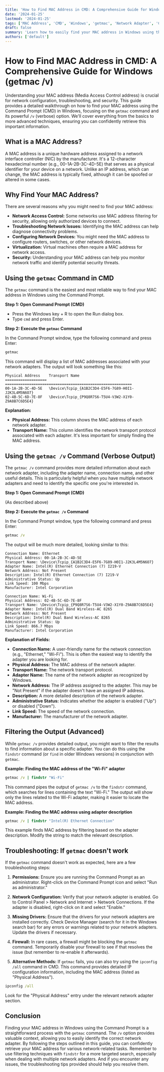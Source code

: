 ```yaml
---
title: 'How to Find MAC Address in CMD: A Comprehensive Guide for Windows (getmac /v)'
date: '2024-01-25'
lastmod: '2024-01-25'
tags: ['MAC Address', 'CMD', 'Windows', 'getmac', 'Network Adapter', 'Command Prompt', 'Troubleshooting', 'IP Configuration']
draft: false
summary: 'Learn how to easily find your MAC address in Windows using the Command Prompt (CMD) with the `getmac` command and its various options like `/v` for verbose output. This guide covers everything from basic usage to advanced techniques for identifying network adapters and troubleshooting network issues.'
authors: ['default']
---
```


# How to Find MAC Address in CMD: A Comprehensive Guide for Windows (getmac /v)

Understanding your MAC address (Media Access Control address) is crucial for network configuration, troubleshooting, and security.  This guide provides a detailed walkthrough on how to find your MAC address using the Command Prompt (CMD) in Windows, focusing on the `getmac` command and its powerful `/v` (verbose) option.  We'll cover everything from the basics to more advanced techniques, ensuring you can confidently retrieve this important information.

## What is a MAC Address?

A MAC address is a unique hardware address assigned to a network interface controller (NIC) by the manufacturer. It's a 12-character hexadecimal number (e.g., 00-1A-2B-3C-4D-5E) that serves as a physical identifier for your device on a network.  Unlike an IP address, which can change, the MAC address is typically fixed, although it can be spoofed or altered in some cases.

## Why Find Your MAC Address?

There are several reasons why you might need to find your MAC address:

*   **Network Access Control:**  Some networks use MAC address filtering for security, allowing only authorized devices to connect.
*   **Troubleshooting Network Issues:** Identifying the MAC address can help diagnose connectivity problems.
*   **Configuring Network Devices:** You might need the MAC address to configure routers, switches, or other network devices.
*   **Virtualization:**  Virtual machines often require a MAC address for network access.
*   **Security:**  Understanding your MAC address can help you monitor network traffic and identify potential security threats.

## Using the `getmac` Command in CMD

The `getmac` command is the easiest and most reliable way to find your MAC address in Windows using the Command Prompt.

**Step 1: Open Command Prompt (CMD)**

*   Press the Windows key + R to open the Run dialog box.
*   Type `cmd` and press Enter.

**Step 2: Execute the `getmac` Command**

In the Command Prompt window, type the following command and press Enter:

```cmd
getmac
```

This command will display a list of MAC addresses associated with your network adapters. The output will look something like this:

```
Physical Address    Transport Name
=================== ==========================================================
00-1A-2B-3C-4D-5E   \Device\Tcpip_{A1B2C3D4-E5F6-7G89-H0I1-J2K3L4M5N6O7}
02-4B-5C-6D-7E-8F   \Device\Tcpip_{P9Q8R7S6-T5U4-V3W2-X1Y0-Z9A8B7C6D5E4}
```

**Explanation:**

*   **Physical Address:** This column shows the MAC address of each network adapter.
*   **Transport Name:** This column identifies the network transport protocol associated with each adapter. It's less important for simply finding the MAC address.

## Using the `getmac /v` Command (Verbose Output)

The `getmac /v` command provides more detailed information about each network adapter, including the adapter name, connection name, and other useful details. This is particularly helpful when you have multiple network adapters and need to identify the specific one you're interested in.

**Step 1: Open Command Prompt (CMD)**

(As described above)

**Step 2: Execute the `getmac /v` Command**

In the Command Prompt window, type the following command and press Enter:

```cmd
getmac /v
```

The output will be much more detailed, looking similar to this:

```
Connection Name: Ethernet
Physical Address: 00-1A-2B-3C-4D-5E
Transport Name: \Device\Tcpip_{A1B2C3D4-E5F6-7G89-H0I1-J2K3L4M5N6O7}
Adapter Name: Intel(R) Ethernet Connection (7) I219-V
Network Address: Not Present
Description: Intel(R) Ethernet Connection (7) I219-V
Administrative Status: Up
Link Speed: 100 Mbps
Manufacturer: Intel Corporation

Connection Name: Wi-Fi
Physical Address: 02-4B-5C-6D-7E-8F
Transport Name: \Device\Tcpip_{P9Q8R7S6-T5U4-V3W2-X1Y0-Z9A8B7C6D5E4}
Adapter Name: Intel(R) Dual Band Wireless-AC 8265
Network Address: Not Present
Description: Intel(R) Dual Band Wireless-AC 8265
Administrative Status: Up
Link Speed: 866.7 Mbps
Manufacturer: Intel Corporation
```

**Explanation of Fields:**

*   **Connection Name:**  A user-friendly name for the network connection (e.g., "Ethernet," "Wi-Fi").  This is often the easiest way to identify the adapter you are looking for.
*   **Physical Address:** The MAC address of the network adapter.
*   **Transport Name:** The network transport protocol.
*   **Adapter Name:** The name of the network adapter as recognized by Windows.
*   **Network Address:**  The IP address assigned to the adapter.  This may be "Not Present" if the adapter doesn't have an assigned IP address.
*   **Description:**  A more detailed description of the network adapter.
*   **Administrative Status:**  Indicates whether the adapter is enabled ("Up") or disabled ("Down").
*   **Link Speed:** The speed of the network connection.
*   **Manufacturer:** The manufacturer of the network adapter.

##  Filtering the Output (Advanced)

While `getmac /v` provides detailed output, you might want to filter the results to find information about a specific adapter. You can do this using the `findstr` command (or `find` in older Windows versions) in conjunction with `getmac`.

**Example: Finding the MAC address of the "Wi-Fi" adapter**

```cmd
getmac /v | findstr "Wi-Fi"
```

This command pipes the output of `getmac /v` to the `findstr` command, which searches for lines containing the text "Wi-Fi." The output will show only the lines related to the Wi-Fi adapter, making it easier to locate the MAC address.

**Example:  Finding the MAC address using adapter description**

```cmd
getmac /v | findstr "Intel(R) Ethernet Connection"
```

This example finds MAC address by filtering based on the adapter description. Modify the string to match the relevant description.

## Troubleshooting: If `getmac` doesn't work

If the `getmac` command doesn't work as expected, here are a few troubleshooting steps:

1.  **Permissions:** Ensure you are running the Command Prompt as an administrator.  Right-click on the Command Prompt icon and select "Run as administrator."

2.  **Network Configuration:** Verify that your network adapter is enabled.  Go to Control Panel > Network and Internet > Network Connections. If the adapter is disabled, right-click on it and select "Enable."

3.  **Missing Drivers:**  Ensure that the drivers for your network adapters are installed correctly.  Check Device Manager (search for it in the Windows search bar) for any errors or warnings related to your network adapters.  Update the drivers if necessary.

4.  **Firewall:**  In rare cases, a firewall might be blocking the `getmac` command.  Temporarily disable your firewall to see if that resolves the issue (but remember to re-enable it afterwards).

5.  **Alternative Methods:** If `getmac` fails, you can also try using the `ipconfig /all` command in CMD. This command provides detailed IP configuration information, including the MAC address (listed as "Physical Address").

   ```cmd
   ipconfig /all
   ```

   Look for the "Physical Address" entry under the relevant network adapter section.

## Conclusion

Finding your MAC address in Windows using the Command Prompt is a straightforward process with the `getmac` command. The `/v` option provides valuable context, allowing you to easily identify the correct network adapter.  By following the steps outlined in this guide, you can confidently retrieve your MAC address for various network-related tasks. Remember to use filtering techniques with `findstr` for a more targeted search, especially when dealing with multiple network adapters.  And if you encounter any issues, the troubleshooting tips provided should help you resolve them.